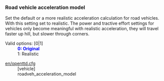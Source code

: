 
===Road vehicle acceleration model===
{{en/Feature|1.1|align="right"|text=(since 1.1.0)}}
Set the default or a more realistic acceleration calculation for road vehicles. With this setting set to realistic. The power and tractive effort settings for vehicles only become meaningful with realistic acceleration, they will travel faster up hill, but slower through corners.

;Valid options<nowiki>:</nowiki> [0|1]
: <span style="color:blue">'''0: Original'''</span>
: 1: Realistic

;[[en/openttd.cfg]]
:[vehicle]
:roadveh_acceleration_model